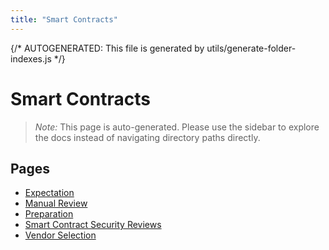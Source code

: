 ```yaml
---
title: "Smart Contracts"
---
```


{/* AUTOGENERATED: This file is generated by utils/generate-folder-indexes.js */}

# Smart Contracts

> _Note:_ This page is auto-generated. Please use the sidebar to explore the docs instead of
> navigating directory paths directly.

## Pages

- [Expectation](/external-security-reviews/smart-contracts/expectation)
- [Manual Review](/external-security-reviews/smart-contracts/manual-review)
- [Preparation](/external-security-reviews/smart-contracts/preparation)
- [Smart Contract Security Reviews](/external-security-reviews/smart-contracts/overview)
- [Vendor Selection](/external-security-reviews/smart-contracts/vendor-selection)
